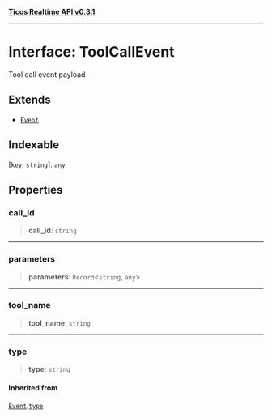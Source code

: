 [**Ticos Realtime API v0.3.1**](../index.mdx)

***

# Interface: ToolCallEvent

Tool call event payload

## Extends

- [`Event`](Event.mdx)

## Indexable

\[`key`: `string`\]: `any`

## Properties

### call\_id

> **call\_id**: `string`

***

### parameters

> **parameters**: `Record`\<`string`, `any`\>

***

### tool\_name

> **tool\_name**: `string`

***

### type

> **type**: `string`

#### Inherited from

[`Event`](Event.mdx).[`type`](Event.mdx#type)

